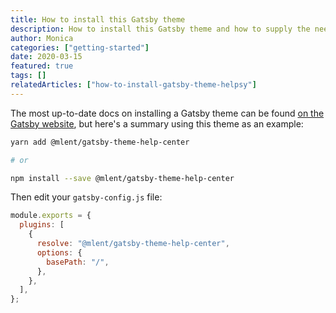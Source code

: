 ```yaml
---
title: How to install this Gatsby theme
description: How to install this Gatsby theme and how to supply the needed data for it
author: Monica
categories: ["getting-started"]
date: 2020-03-15
featured: true
tags: []
relatedArticles: ["how-to-install-gatsby-theme-helpsy"]
---
```


The most up-to-date docs on installing a Gatsby theme can be found [on the Gatsby website](https://www.gatsbyjs.org/docs/themes/using-a-gatsby-theme/),
but here's a summary using this theme as an example:

```bash
yarn add @mlent/gatsby-theme-help-center

# or

npm install --save @mlent/gatsby-theme-help-center
```

Then edit your `gatsby-config.js` file:

```javascript
module.exports = {
  plugins: [
    {
      resolve: "@mlent/gatsby-theme-help-center",
      options: {
        basePath: "/",
      },
    },
  ],
};
```
